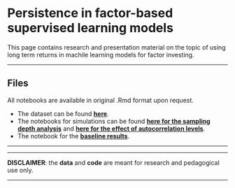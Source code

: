 <br/>  


Persistence in factor-based supervised learning models
================
This page contains research and presentation material on the topic of using long term returns in machile learning models for factor investing.




------------------------------------------------------------------------


Files
----

All notebooks are available in original .Rmd format upon request.

- The dataset can be found <a href="https://github.com/shokru/mlfactor.github.io/tree/master/material" target="_blank">**here**</a>.   
- The notebooks for simulations can be found <a href="files/test_window.nb.html" target="_blank">**here for the sampling depth analysis**</a> and <a href="files/lessons_sim.nb.html" target="_blank">**here for the effect of autocorrelation levels**</a>.
- The notebook for the <a href="files/predictions_share.nb.html" target="_blank">**baseline results**</a>.

---------------------------------




------------------------------------------------------------------------

**DISCLAIMER**: the **data** and **code** are meant for research and pedagogical use only. 

------------------------------------------------------------------------
